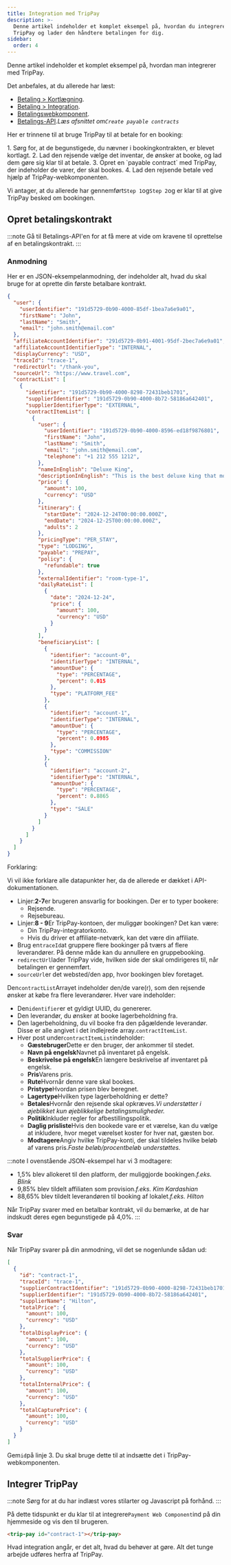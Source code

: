 ```yaml
---
title: Integration med TripPay
description: >-
  Denne artikel indeholder et komplet eksempel på, hvordan du integrerer med
  TripPay og lader den håndtere betalingen for dig.
sidebar:
  order: 4
---
```


Denne artikel indeholder et komplet eksempel på, hvordan man integrerer med TripPay.

Det anbefales, at du allerede har læst:

* [Betaling > Kortlægning](/payment/mapping).
* [Betaling > Integration](/payment/integration).
* [Betalingswebkomponent](/developers/web-components/#payment).
* [Betalings-API](/developers/apis/#payment-api).*Læs afsnittet om`Create payable contracts`*

Her er trinnene til at bruge TripPay til at betale for en booking:

<Steps>
  1. Sørg for, at de begunstigede, du nævner i bookingkontrakten, er blevet kortlagt.
  2. Lad den rejsende vælge det inventar, de ønsker at booke, og lad dem gøre sig klar til at betale.
  3. Opret en `payable contract` med TripPay, der indeholder de varer, der skal bookes.
  4. Lad den rejsende betale ved hjælp af TripPay-webkomponenten.
</Steps>


Vi antager, at du allerede har gennemført`Step 1`og`Step 2`og er klar til at give TripPay besked om bookingen.

## Opret betalingskontrakt

:::note
Gå til Betalings-API'en for at få mere at vide om kravene til oprettelse af en betalingskontrakt.
:::

### Anmodning

Her er en JSON-eksempelanmodning, der indeholder alt, hvad du skal bruge for at oprette din første betalbare kontrakt.

```json {3-6, 8-9}
{
  "user": {
    "userIdentifier": "191d5729-0b90-4000-85df-1bea7a6e9a01",
    "firstName": "John",
    "lastName": "Smith",
    "email": "john.smith@email.com"
  },
  "affiliateAccountIdentifier": "291d5729-0b91-4001-95df-2bec7a6e9a01",
  "affiliateAccountIdentifierType": "INTERNAL",
  "displayCurrency": "USD",
  "traceId": "trace-1",
  "redirectUrl": "/thank-you",
  "sourceUrl": "https://www.travel.com",
  "contractList": [
    {
      "identifier": "191d5729-0b90-4000-8298-72431beb1701",
      "supplierIdentifier": "191d5729-0b90-4000-8b72-58186a642401",
      "supplierIdentifierType": "EXTERNAL",
      "contractItemList": [
        {
          "user": {
            "userIdentifier": "191d5729-0b90-4000-8596-ed18f9876801",
            "firstName": "John",
            "lastName": "Smith",
            "email": "john.smith@email.com",
            "telephone": "+1 212 555 1212",
          },
          "nameInEnglish": "Deluxe King",
          "descriptionInEnglish": "This is the best deluxe king that money can buy.",
          "price": {
            "amount": 100,
            "currency": "USD"
          },
          "itinerary": {
            "startDate": "2024-12-24T00:00:00.000Z",
            "endDate": "2024-12-25T00:00:00.000Z",
            "adults": 2
          },
          "pricingType": "PER_STAY",
          "type": "LODGING",
          "payable": "PREPAY",
          "policy": {
            "refundable": true
          },
          "externalIdentifier": "room-type-1",
          "dailyRateList": [
            {
              "date": "2024-12-24",
              "price": {
                "amount": 100,
                "currency": "USD"
              }
            }
          ],
          "beneficiaryList": [
            {
              "identifier": "account-0",
              "identifierType": "INTERNAL",
              "amountDue": {
                "type": "PERCENTAGE",
                "percent": 0.015
              },
              "type": "PLATFORM_FEE"
            },
            {
              "identifier": "account-1",
              "identifierType": "INTERNAL",
              "amountDue": {
                "type": "PERCENTAGE",
                "percent": 0.0985
              },
              "type": "COMMISSION"
            },
            {
              "identifier": "account-2",
              "identifierType": "INTERNAL",
              "amountDue": {
                "type": "PERCENTAGE",
                "percent": 0.8865
              },
              "type": "SALE"
            }
          ]
        }
      ]
    }
  ]
}
```

Forklaring:

Vi vil ikke forklare alle datapunkter her, da de allerede er dækket i API-dokumentationen.

* Linjer:**2-7**er brugeren ansvarlig for bookingen. Der er to typer bookere:
  * Rejsende.
  * Rejsebureau.
* Linjer:**8 - 9**Er TripPay-kontoen, der muliggør bookingen? Det kan være:
  * Din TripPay-integratorkonto.
  * Hvis du driver et affiliate-netværk, kan det være din affiliate.
* Brug en`traceId`at gruppere flere bookinger på tværs af flere leverandører. På denne måde kan du annullere en gruppebooking.
* `redirectUrl`lader TripPay vide, hvilken side der skal omdirigeres til, når betalingen er gennemført.
* `sourceUrl`er det websted/den app, hvor bookingen blev foretaget.

Den`contractList`Arrayet indeholder den/de vare(r), som den rejsende ønsker at købe fra flere leverandører. Hver vare indeholder:

* Den`identifier`er et gyldigt UUID, du genererer.
* Den leverandør, du ønsker at booke lagerbeholdning fra.
* Den lagerbeholdning, du vil booke fra den pågældende leverandør. Disse er alle angivet i det indlejrede array.`contractItemList`.
* Hver post under`contractItemList`indeholder:
  * **Gæstebruger**Dette er den bruger, der ankommer til stedet.
  * **Navn på engelsk**Navnet på inventaret på engelsk.
  * **Beskrivelse på engelsk**En længere beskrivelse af inventaret på engelsk.
  * **Pris**Varens pris.
  * **Rute**Hvornår denne vare skal bookes.
  * **Pristype**Hvordan prisen blev beregnet.
  * **Lagertype**Hvilken type lagerbeholdning er dette?
  * **Betales**Hvornår den rejsende skal opkræves.*Vi understøtter i øjeblikket kun øjeblikkelige betalingsmuligheder.*
  * **Politik**Inkluder regler for afbestillingspolitik.
  * **Daglig prisliste**Hvis den bookede vare er et værelse, kan du vælge at inkludere, hvor meget værelset koster for hver nat, gæsten bor.
  * **Modtagere**Angiv hvilke TripPay-konti, der skal tildeles hvilke beløb af varens pris.*Faste beløb/procentbeløb understøttes.*

:::note
I ovenstående JSON-eksempel har vi 3 modtagere:

* 1,5% blev allokeret til den platform, der muliggjorde bookingen.*f.eks. Blink*
* 9,85% blev tildelt affiliaten som provision.*f.eks. Kim Kardashian*
* 88,65% blev tildelt leverandøren til booking af lokalet.*f.eks. Hilton*

Når TripPay svarer med en betalbar kontrakt, vil du bemærke, at de har indskudt deres egen begunstigede på 4,0%. :::

### Svar

Når TripPay svarer på din anmodning, vil det se nogenlunde sådan ud:

```json {3}
[
  {
    "id": "contract-1",
    "traceId": "trace-1",
    "supplierContractIdentifier": "191d5729-0b90-4000-8298-72431beb1701",
    "supplierIdentifier": "191d5729-0b90-4000-8b72-58186a642401",
    "supplierName": "Hilton",
    "totalPrice": {
      "amount": 100,
      "currency": "USD"
    },
    "totalDisplayPrice": {
      "amount": 100,
      "currency": "USD"
    },
    "totalSupplierPrice": {
      "amount": 100,
      "currency": "USD"
    },
    "totalInternalPrice": {
      "amount": 100,
      "currency": "USD"
    },
    "totalCapturePrice": {
      "amount": 100,
      "currency": "USD"
    }
  }
]
```

Gem`id`på linje 3. Du skal bruge dette til at indsætte det i TripPay-webkomponenten.

## Integrer TripPay

:::note
Sørg for at du har indlæst vores stilarter og Javascript på forhånd.
:::

På dette tidspunkt er du klar til at integrere`Payment Web Component`ind på din hjemmeside og vis den til brugeren.

```html
<trip-pay id="contract-1"></trip-pay>
```

Hvad integration angår, er det alt, hvad du behøver at gøre. Alt det tunge arbejde udføres herfra af TripPay.

